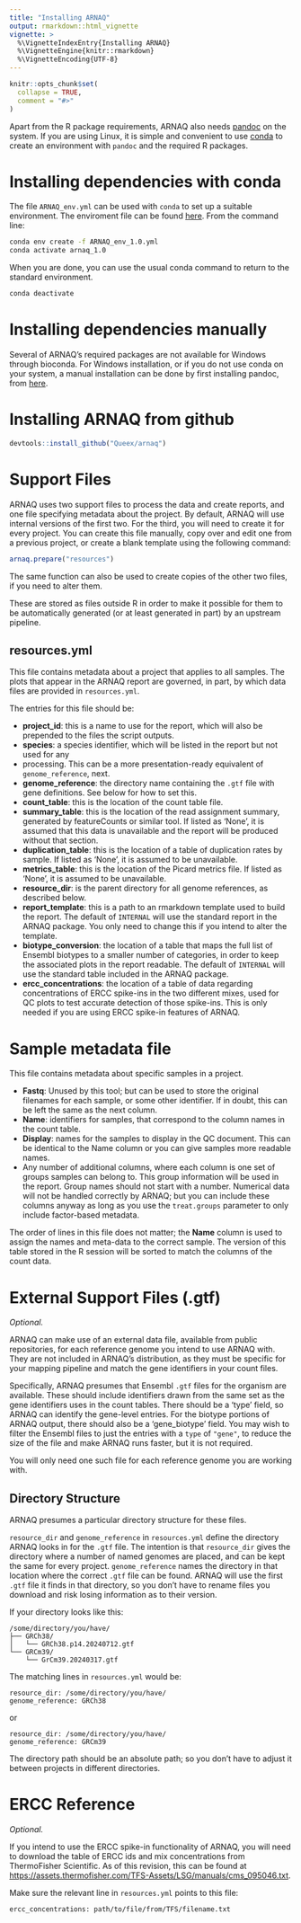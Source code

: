 ```yaml
---
title: "Installing ARNAQ"
output: rmarkdown::html_vignette
vignette: >
  %\VignetteIndexEntry{Installing ARNAQ}
  %\VignetteEngine{knitr::rmarkdown}
  %\VignetteEncoding{UTF-8}
---
```


```r
knitr::opts_chunk$set(
  collapse = TRUE,
  comment = "#>"
)
```

Apart from the R package requirements, ARNAQ also needs [pandoc](https://pandoc.org)
on the system. If you are using Linux, it is simple and convenient to use
[conda](https://anaconda.org/anaconda/conda) to 
create an environment with `pandoc` and the required R packages.

# Installing dependencies with conda

The file `ARNAQ_env.yml` can be used with `conda` to set up a suitable environment. The enviroment
file can be found [here](https://github.com/Queex/arnaq/blob/main/inst/extdata/ARNAQ_env_1.0.yml).
From the command line:

```bash
conda env create -f ARNAQ_env_1.0.yml
conda activate arnaq_1.0
```

When you are done, you can use the usual conda command to return to the standard environment.

```bash
conda deactivate
```

# Installing dependencies manually

Several of ARNAQ's required packages are not available for Windows through bioconda. For Windows
installation, or if you do not use conda on your system, a manual installation can be done by first
installing pandoc, from [here](https://pandoc.org/installing.html).

# Installing ARNAQ from github

```r
devtools::install_github("Queex/arnaq")
```

# Support Files

ARNAQ uses two support files to process the data and create reports, and one file specifying 
metadata about the project. By default, ARNAQ will use internal versions of the first two. For the
third, you will need to create it for every project. You can create this file manually, copy over 
and edit one from a previous project, or create a blank template using the following
command:

```r
arnaq.prepare("resources")
```

The same function can also be used to create copies of the other two files, if you need to alter
them.

These are stored as files outside R in order to make it possible for them to be automatically
generated (or at least generated in part) by an upstream pipeline.

## resources.yml

This file contains metadata about a project that applies to all samples. The plots that appear in
the ARNAQ report are governed, in part, by which data files are provided in `resources.yml`.

The entries for this file should be:

- **project_id**: this is a name to use for the report, which will also be
prepended to the files the script outputs.
- **species**: a species identifier, which will be listed in the report but not used for any
- processing. This can be a more presentation-ready equivalent of `genome_reference`, next.
- **genome_reference**: the directory name containing the `.gtf` file with gene definitions. See
below for how to set this.
- **count_table**: this is the location of the count table file.
- **summary_table**: this is the location of the read assignment summary,
generated by featureCounts or similar tool. If listed as 'None', it is assumed 
that this data is unavailable and the report will be produced without that 
section.
- **duplication_table**: this is the location of a table of duplication rates
by sample. If listed as 'None', it is assumed to be unavailable.
- **metrics_table**: this is the location of the Picard metrics file. If listed
as 'None', it is assumed to be unavailable.
- **resource_dir**: is the parent directory for all genome references, as described below.
- **report_template**: this is a path to an rmarkdown template used to build the report. The default
of `INTERNAL` will use the standard report in the ARNAQ package. You only need to change this if
you intend to alter the template.
- **biotype_conversion**: the location of a table that maps the full list
of Ensembl biotypes to a smaller number of categories, in order to keep the
associated plots in the report readable. The default of `INTERNAL` will use the standard table
included in the ARNAQ package.
- **ercc_concentrations**: the location of a table of data regarding concentrations of ERCC 
spike-ins in the two different mixes, used for QC plots to test accurate detection
of those spike-ins. This is only needed if you are using ERCC spike-in features of ARNAQ.

# Sample metadata file

This file contains metadata about specific samples in a project.

- **Fastq**: Unused by this tool; but can be used to store the original filenames for each sample,
or some other identifier. If in doubt, this can be left the same as the next column.
- **Name**: identifiers for samples, that correspond to the column names
in the count table. 
- **Display**: names for the samples to display in the QC document. This can be 
identical to the Name column or you can give samples more readable names.
- Any number of additional columns, where each column is one set of groups samples can belong to.
This group information will be used in the report. Group names should not start with a number.
Numerical data will not be handled correctly by ARNAQ; but you can include these columns anyway as
long as you use the `treat.groups` parameter to only include factor-based metadata.

The order of lines in this file does not matter; the **Name** column is used
to assign the names and meta-data to the correct sample. The version of this table stored in the R
session will be sorted to match the columns of the count data.

# External Support Files (.gtf)

*Optional.*

ARNAQ can make use of an external data file, available from public repositories, for each reference
genome you intend to use ARNAQ with. They are not included in ARNAQ's distribution, as they must be
specific for your mapping pipeline and match the gene identifiers in your count files.

Specifically, ARNAQ presumes that Ensembl `.gtf` files for the organism are available. These should
include identifiers drawn from the same set as the gene identifiers uses in the count tables. There
should be a 'type' field, so ARNAQ can identify the gene-level entries. For the biotype portions of
ARNAQ output, there should also be a 'gene_biotype' field. You may wish to filter the Ensembl files
to just the entries with a `type` of `"gene"`, to reduce the size of the file and make ARNAQ runs
faster, but it is not required.

You will only need one such file for each reference genome you are working with.

## Directory Structure

ARNAQ presumes a particular directory structure for these files.

`resource_dir` and `genome_reference` in `resources.yml` define the directory ARNAQ looks in for
the `.gtf` file. The intention is that `resource_dir` gives the directory where a number of named
genomes are placed, and can be kept the same for every project. `genome_reference` names the 
directory in that location where the correct `.gtf` file can be found. ARNAQ will use the first
`.gtf` file it finds in that directory, so you don't have to rename files you download and risk
losing information as to their version.

If your directory looks like this:

```
/some/directory/you/have/
├── GRCh38/
│   └── GRCh38.p14.20240712.gtf
└── GRCm39/
    └── GrCm39.20240317.gtf
```

The matching lines in `resources.yml` would be:

```
resource_dir: /some/directory/you/have/
genome_reference: GRCh38
```

or

```
resource_dir: /some/directory/you/have/
genome_reference: GRCm39
```

The directory path should be an absolute path; so you don't have to adjust it between projects in
different directories.

# ERCC Reference

*Optional.*

If you intend to use the ERCC spike-in functionality of ARNAQ, you will need to download the table
of ERCC ids and mix concentrations from ThermoFisher Scientific. As of this revision, this can be
found at [https://assets.thermofisher.com/TFS-Assets/LSG/manuals/cms_095046.txt](https://assets.thermofisher.com/TFS-Assets/LSG/manuals/cms_095046.txt).

Make sure the relevant line in `resources.yml` points to this file:

```
ercc_concentrations: path/to/file/from/TFS/filename.txt
```